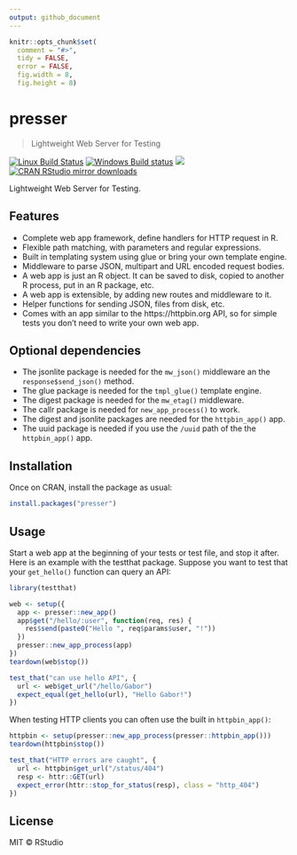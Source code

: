 ```yaml
---
output: github_document
---
```


<!-- README.md is generated from README.Rmd. Please edit that file -->

```r
knitr::opts_chunk$set(
  comment = "#>",
  tidy = FALSE,
  error = FALSE,
  fig.width = 8,
  fig.height = 8)
```

# presser

> Lightweight Web Server for Testing

[![Linux Build Status](https://travis-ci.org/gaborcsardi/presser.svg?branch=master)](https://travis-ci.org/gaborcsardi/presser)
[![Windows Build status](https://ci.appveyor.com/api/projects/status/github/gaborcsardi/presser?svg=true)](https://ci.appveyor.com/project/gaborcsardi/presser)
[![](http://www.r-pkg.org/badges/version/presser)](http://www.r-pkg.org/pkg/presser)
[![CRAN RStudio mirror downloads](http://cranlogs.r-pkg.org/badges/presser)](http://www.r-pkg.org/pkg/presser)

Lightweight Web Server for Testing.

## Features

* Complete web app framework, define handlers for HTTP request in R.
* Flexible path matching, with parameters and regular expressions.
* Built in templating system using glue or bring your own template engine.
* Middleware to parse JSON, multipart and URL encoded request bodies.
* A web app is just an R object. It can be saved to disk, copied to another
  R process, put in an R package, etc.
* A web app is extensible, by adding new routes and middleware to it.
* Helper functions for sending JSON, files from disk, etc.
* Comes with an app similar to the https://httpbin.org API, so for simple
  tests you don't need to write your own web app.

## Optional dependencies

* The jsonlite package is needed for the `mw_json()` middleware an the
`response$send_json()` method.
* The glue package is needed for the `tmpl_glue()` template engine.
* The digest package is needed for the `mw_etag()` middleware.
* The callr package is needed for `new_app_process()` to work.
* The digest and jsonlite packages are needed for the `httpbin_app()` app.
* The uuid package is needed if you use the `/uuid` path of the the
  `httpbin_app()` app.


## Installation

Once on CRAN, install the package as usual:

```r
install.packages("presser")
```

## Usage

Start a web app at the beginning of your tests or test file, and
stop it after. Here is an example with the testthat package. Suppose you
want to test that your `get_hello()` function can query an API:

```r
library(testthat)
```

```r
web <- setup({
  app <- presser::new_app()
  app$get("/hello/:user", function(req, res) {
    res$send(paste0("Hello ", req$params$user, "!"))
  })
  presser::new_app_process(app)
})
teardown(web$stop())

test_that("can use hello API", {
  url <- web$get_url("/hello/Gabor")
  expect_equal(get_hello(url), "Hello Gabor!")
})
```

When testing HTTP clients you can often use the built in `httpbin_app()`:

```r
httpbin <- setup(presser::new_app_process(presser::httpbin_app()))
teardown(httpbin$stop())

test_that("HTTP errors are caught", {
  url <- httpbin$get_url("/status/404")
  resp <- httr::GET(url)
  expect_error(httr::stop_for_status(resp), class = "http_404")
})
```

## License

MIT © RStudio
